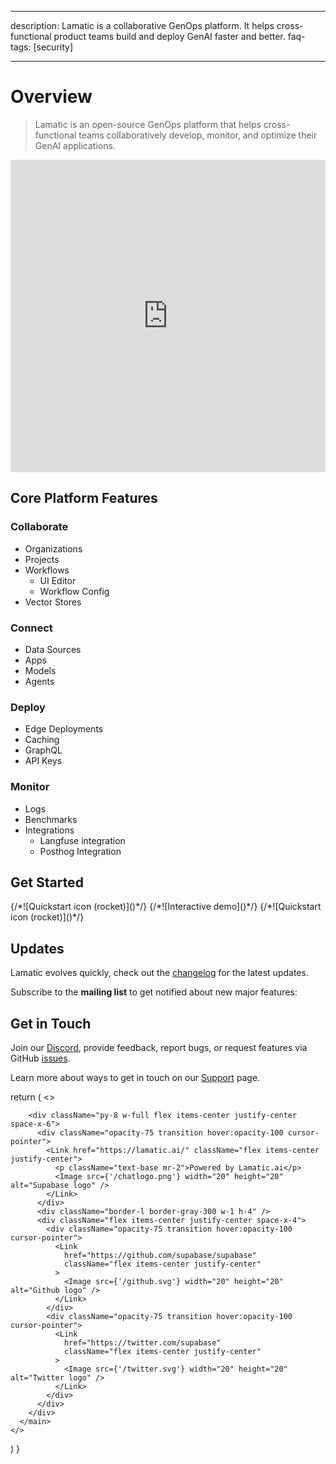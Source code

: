 
---

description: Lamatic is a collaborative GenOps platform. It helps cross-functional product teams build and deploy GenAI faster and better.
faq-tags: [security]

---

# Overview

> Lamatic is an open-source GenOps platform that helps cross-functional teams collaboratively develop, monitor, and optimize their GenAI applications.

<iframe width="100%" height="500px" src="https://www.youtube.com/embed/ch9l4DrCi00" title="Lamatic Genesis Release - 1.0.0" frameborder="0" allow="accelerometer; autoplay; clipboard-write; encrypted-media; gyroscope; picture-in-picture; web-share" referrerpolicy="strict-origin-when-cross-origin" allowfullscreen></iframe>

## Core Platform Features

### Collaborate

- Organizations
- Projects
- Workflows
    - UI Editor
    - Workflow Config
- Vector Stores

### Connect
- Data Sources
- Apps
- Models
- Agents

### Deploy
- Edge Deployments
- Caching
- GraphQL
- API Keys

### Monitor
- Logs
- Benchmarks
- Integrations
    - Langfuse integration
    - Posthog Integration
    
      

## Get Started

<Cards num={3}>
    <Card href="/docs/get-started" title="Quickstart" image arrow>
        {/*![Quickstart icon (rocket)]()*/}
    </Card>
    <Card href="/docs/demo" title="Interactive Demo" image arrow>
        {/*![Interactive demo]()*/}
    </Card>
    <Card href="/docs/workflows" title="Request a Demo" image arrow>
        {/*![Quickstart icon (rocket)]()*/}
    </Card>
</Cards>

## Updates

Lamatic evolves quickly, check out the [changelog](/changelog) for the latest updates.

Subscribe to the **mailing list** to get notified about new major features:

## Get in Touch

Join our [Discord](/slack), provide feedback, report bugs, or request features via GitHub [issues](/issue).

Learn more about ways to get in touch on our [Support](/support) page.




  return (
    <>
      <Head>
        <title>Lamatic.ai Assistant</title>
        <meta
          name="description"
          content="Lamatic.ai Assistant is a search engine for your Lamatic.ai account. Get help with any question you have in mind about the product."
        />
        <meta name="viewport" content="width=device-width, initial-scale=1" />
        <link rel="icon" href="/chatlogo.png" />
      </Head>
      <main className={styles.main}>
        <div className={styles.center}>
          <SearchDialog />
        </div>

        <div className="py-8 w-full flex items-center justify-center space-x-6">
          <div className="opacity-75 transition hover:opacity-100 cursor-pointer">
            <Link href="https://lamatic.ai/" className="flex items-center justify-center">
              <p className="text-base mr-2">Powered by Lamatic.ai</p>
              <Image src={'/chatlogo.png'} width="20" height="20" alt="Supabase logo" />
            </Link>
          </div>
          <div className="border-l border-gray-300 w-1 h-4" />
          <div className="flex items-center justify-center space-x-4">
            <div className="opacity-75 transition hover:opacity-100 cursor-pointer">
              <Link
                href="https://github.com/supabase/supabase"
                className="flex items-center justify-center"
              >
                <Image src={'/github.svg'} width="20" height="20" alt="Github logo" />
              </Link>
            </div>
            <div className="opacity-75 transition hover:opacity-100 cursor-pointer">
              <Link
                href="https://twitter.com/supabase"
                className="flex items-center justify-center"
              >
                <Image src={'/twitter.svg'} width="20" height="20" alt="Twitter logo" />
              </Link>
            </div>
          </div>
        </div>
      </main>
    </>
  )
}
